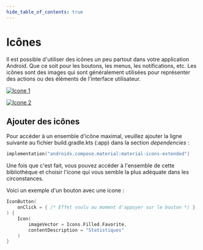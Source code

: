 ```yaml
---
hide_table_of_contents: true
---
```


# Icônes

<Row>

<Column>

Il est possible d'utiliser des icônes un peu partout dans votre application Android. 
Que ce soit pour les boutons, les menus, les notifications, etc. 
Les icônes sont des images qui sont généralement utilisées pour représenter des actions ou des éléments de l'interface utilisateur.

</Column>

<Column size="1" >

[![Icone 1](_icones/icones1.png)](_icones/icones1.png)

</Column>

<Column size="1" >

[![Icone 2](_icones/icones2.png)](_icones/icones2.png)

</Column>

</Row>

## Ajouter des icônes

Pour accéder à un ensemble d'icône maximal, veuillez ajouter la ligne suivante au fichier build.gradle.kts (:app) dans la section *dependencies* : 
``` kotlin
implementation("androidx.compose.material:material-icons-extended")
```

Une fois que c'est fait, vous pouvez accéder à l'ensemble de cette bibliothèque et choisir l'icone qui vous semble la plus adéquate dans les circonstances.

Voici un exemple d'un bouton avec une icone : 
``` kotlin
IconButton(
    onClick = { /* Effet voulu au moment d'appuyer sur le bouton */ }
) {
    Icon(
        imageVector = Icons.Filled.Favorite,
        contentDescription = "Statistiques"
    )
}
```
